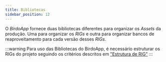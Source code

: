 ```yaml
---
title: Bibliotecas
sidebar_position: 12
---
```


O *BirdoApp* fornece duas bibliotecas diferentes para organizar os _Assets_ da produção. Uma para organizar os _RIGs_ e outra para organizar bancos de reaproveitamento para cada versão desses _RIGs_. 

:::warning
   Para uso das Bibliotecas do BirdoApp, é necessário estruturar os RIGs do projeto seguindo os critérios descritos em ["Estrutura de RIG"](./rig.md)
:::
<DocCardList />




